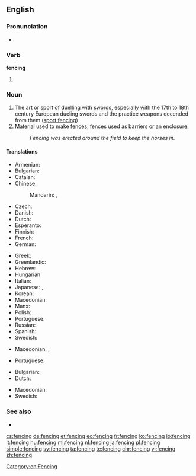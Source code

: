 ==English==
{{wikipedia}}

===Pronunciation===
* {{rhymes|ɛnsɪŋ}}

===Verb===
'''fencing'''

# {{present participle of|fence}}

===Noun===
{{en-noun|-|s}}

# The art or sport of [[duel]]ling with [[sword]]s, especially with the 17th to 18th century European dueling swords and the practice weapons decended from them ([[sport fencing]])
# Material used to make [[fence]]s, fences used as barriers or an enclosure.
#: ''Fencing was erected around the field to keep the horses in.''

====Translations====

{{trans-top|sport}}
* Armenian: {{t|hy|սուսերամարտ|tr=suseramart}}
* Bulgarian: {{t|bg|фехтовка|f|tr=fehtóvka|sc=Cyrl}}
* Catalan: {{t|ca|esgrima}}
* Chinese:
*: Mandarin: {{t|cmn|擊劍|sc=Hani}}, {{t+|cmn|击剑|tr=jījìan, jíjiàn|sc=Hani}}
* Czech: {{t|cs|šerm|m}}
* Danish: {{t|da|fægtning|c}}
* Dutch: {{t+|nl|schermen}}
* Esperanto: {{t|eo|skermo}}
* Finnish: {{t|fi|miekkailu}}
* French: {{t+|fr|escrime|f}}
* German: {{t+|de|Fechten|n}}
{{trans-mid}}
* Greek: {{t+|el|ξιφασκία|f|tr=ksifaskía|sc=Grek}}
* Greenlandic: {{t|kl|panaanneq}}
* Hebrew: {{t|he|סייף|sc=Hebr}}
* Hungarian: {{t+|hu|vívás}}
* Italian: {{t+|it|scherma|f}}
* Japanese: {{t+|ja|フェンシング|tr=fenshingu}}, {{t+|ja|剣術|tr=けんじゅつ, kenjutsu|sc=Jpan}}
* Korean: {{t|ko|펜싱|tr=pensing|sc=Kore}}
* Macedonian: {{t|mk|мечувалство|n|tr=mečuválstvo}}
* Manx: {{t|gv|cliwederaght|f}}
* Polish: {{t+|pl|szermierka}}
* Portuguese: {{t+|pt|esgrima|f}}
* Russian: {{t+|ru|фехтование|n|tr=fextovánije}}
* Spanish: {{t+|es|esgrima|f}}
* Swedish: {{t|sv|fäktning}}
{{trans-bottom}}

{{trans-top|material used to make fences}}
* Macedonian: {{t|mk|тараба|f|tr=táraba}},  {{t|mk|тараби|p|tr=tárabi}}
{{trans-mid}}
* Portuguese: {{t+|pt|cerca|f}}
{{trans-bottom}}

{{trans-top|fences used as barriers or an enclosure}}
* Bulgarian: {{t|bg|заграждение|n|sc=Cyrl}}
* Dutch: {{t|nl|hekwerk|n}}
{{trans-mid}}
* Macedonian: {{t|mk|ограда|f|tr=ógrada}}
* Swedish: {{t+|sv|inhägnad}}
{{trans-bottom}}

===See also===
* {{pedia}}

[[Category:en:Fencing]]

[[cs:fencing]]
[[de:fencing]]
[[et:fencing]]
[[eo:fencing]]
[[fr:fencing]]
[[ko:fencing]]
[[io:fencing]]
[[it:fencing]]
[[hu:fencing]]
[[ml:fencing]]
[[nl:fencing]]
[[ja:fencing]]
[[pl:fencing]]
[[simple:fencing]]
[[sv:fencing]]
[[ta:fencing]]
[[te:fencing]]
[[chr:fencing]]
[[vi:fencing]]
[[zh:fencing]]